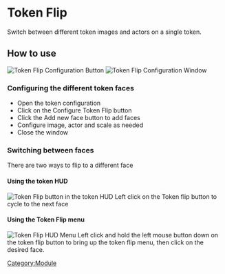 # Token Flip

Switch between different token images and actors on a single token.

## How to use

![Token Flip Configuration Button](Tfconfig.png 'Token Flip Configuration Button') ![Token Flip Configuration
Window](Tfwindow.png 'Token Flip Configuration Window')

### Configuring the different token faces

- Open the token configuration
- Click on the Configure Token Flip button
- Click the Add new face button to add faces
- Configure image, actor and scale as needed
- Close the window

### Switching between faces

There are two ways to flip to a different face

#### Using the token HUD

![Token Flip button in the token HUD](Tfhud.png 'Token Flip button in the token HUD') Left click on the Token flip
button to cycle to the next face

#### Using the Token Flip menu

![Token Flip HUD Menu](Tfhudmenu.png 'Token Flip HUD Menu') Left click
and hold the left mouse button down on the token flip button to bring up
the token flip menu, then click on the desired face.

[Category:Module](Category:Module 'wikilink')
